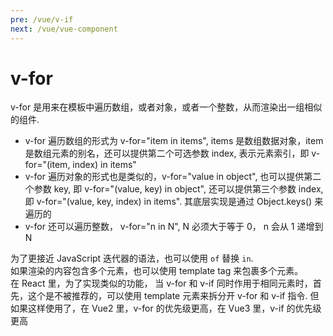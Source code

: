 ```yaml
---
pre: /vue/v-if
next: /vue/vue-component
---
```

# v-for
v-for 是用来在模板中遍历数组，或者对象，或者一个整数，从而渲染出一组相似的组件.
<CodePen html="/code/v-for/v-for.html" deps="/code/v-for/v-for.json" code="/code/v-for/v-for.js"/>

* v-for 遍历数组的形式为 v-for="item in items", items 是数组数据对象，item 是数组元素的别名，还可以提供第二个可选参数 index, 表示元素索引，即 v-for="(item, index) in items"  
* v-for 遍历对象的形式也是类似的，v-for="value in object", 也可以提供第二个参数 key, 即 v-for="(value, key) in object", 还可以提供第三个参数 index, 即 v-for="(value, key, index) in items". 其底层实现是通过 Object.keys() 来遍历的
* v-for 还可以遍历整数， v-for="n in N", N 必须大于等于 0， n 会从 1 递增到 N

为了更接近 JavaScript 迭代器的语法，也可以使用 <code>of</code> 替换 <code>in</code>.  
如果渲染的内容包含多个元素，也可以使用 template tag 来包裹多个元素。  
在 React 里，为了实现类似的功能，
<CodePen html="/code/v-for/v-for.html" deps="/code/v-for/v-for.json" code="/code/v-for/v-for-react.js" type="babel"/>
当 v-for 和 v-if 同时作用于相同元素时，首先，这个是不被推荐的，可以使用 template 元素来拆分开 v-for 和 v-if 指令. 但如果这样使用了，在 Vue2 里，v-for 的优先级更高，在 Vue3 里，v-if 的优先级更高